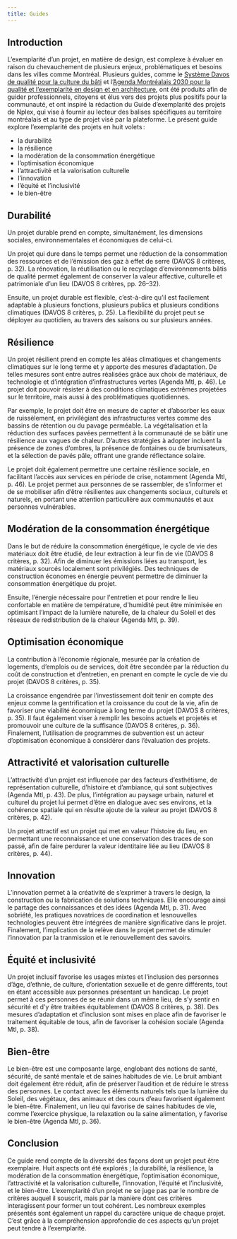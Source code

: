```yaml
---
title: Guides
---
```


## Introduction

L’exemplarité d’un projet, en matière de design, est complexe à évaluer en raison du chevauchement
de plusieurs enjeux, problématiques et besoins dans les villes comme Montréal. Plusieurs guides,
comme le
[Système Davos de qualité pour la culture du bâti](https://www.bak.admin.ch/bak/fr/home/baukultur/qualitaet/davos-qualitaetssystem-baukultur.html)
et
l’[Agenda Montréalais 2030 pour la qualité et l’exemplarité en design et en architecture](https://designmontreal.com/sites/designmontreal.com/files/publications/agenda_mtl_2030_v1.12-19_fr_lr.pdf),
ont été produits afin de guider professionnels, citoyens et élus vers des projets plus positifs pour
la communauté, et ont inspiré la rédaction du Guide d’exemplarité des projets de Nplex, qui vise à
fournir au lecteur des balises spécifiques au territoire montréalais et au type de projet visé par
la plateforme. Le présent guide explore l’exemplarité des projets en huit volets :

- la durabilité
- la résilience
- la modération de la consommation énergétique
- l’optimisation économique
- l’attractivité et la valorisation culturelle
- l’innovation
- l’équité et l’inclusivité
- le bien-être

## Durabilité

Un projet durable prend en compte, simultanément, les dimensions sociales, environnementales et
économiques de celui-ci.

Un projet qui dure dans le temps permet une réduction de la consommation des ressources et de
l’émission des gaz à effet de serre (DAVOS 8 critères, p. 32). La rénovation, la réutilisation ou le
recyclage d’environnements bâtis de qualité permet également de conserver la valeur affective,
culturelle et patrimoniale d’un lieu (DAVOS 8 critères, pp. 26–32).

Ensuite, un projet durable est flexible, c’est-à-dire qu’il est facilement adaptable à plusieurs
fonctions, plusieurs publics et plusieurs conditions climatiques (DAVOS 8 critères, p. 25). La
flexibilité du projet peut se déployer au quotidien, au travers des saisons ou sur plusieurs années.

## Résilience

Un projet résilient prend en compte les aléas climatiques et changements climatiques sur le long
terme et y apporte des mesures d’adaptation. De telles mesures sont entre autres réalisées grâce aux
choix de matériaux, de technologie et d’intégration d’infrastructures vertes (Agenda Mtl, p. 46). Le
projet doit pouvoir résister à des conditions climatiques extrêmes projetées sur le territoire, mais
aussi à des problématiques quotidiennes.

Par exemple, le projet doit être en mesure de capter et d’absorber les eaux de ruissèlement, en
privilégiant des infrastructures vertes comme des bassins de rétention ou du pavage perméable. La
végétalisation et la réduction des surfaces pavées permettent à la communauté de se bâtir une
résilience aux vagues de chaleur. D’autres stratégies à adopter incluent la présence de zones
d’ombres, la présence de fontaines ou de brumisateurs, et la sélection de pavés pâle, offrant une
grande réflectance solaire.

Le projet doit également permettre une certaine résilience sociale, en facilitant l’accès aux
services en période de crise, notamment (Agenda Mtl, p. 46). Le projet permet aux personnes de se
rassembler, de s’informer et de se mobiliser afin d’être résilientes aux changements sociaux,
culturels et naturels, en portant une attention particulière aux communautés et aux personnes
vulnérables.

## Modération de la consommation énergétique

Dans le but de réduire la consommation énergétique, le cycle de vie des matériaux doit être étudié,
de leur extraction à leur fin de vie (DAVOS 8 critères, p. 32). Afin de diminuer les émissions liées
au transport, les matériaux sourcés localement sont privilégiés. Des techniques de construction
économes en énergie peuvent permettre de diminuer la consommation énergétique du projet.

Ensuite, l’énergie nécessaire pour l'entretien et pour rendre le lieu confortable en matière de
température, d'humidité peut être minimisée en optimisant l’impact de la lumière naturelle, de la
chaleur du Soleil et des réseaux de redistribution de la chaleur (Agenda Mtl, p. 39).

## Optimisation économique

La contribution à l’économie régionale, mesurée par la création de logements, d’emplois ou de
services, doit être secondée par la réduction du coût de construction et d’entretien, en prenant en
compte le cycle de vie du projet (DAVOS 8 critères, p. 35).

La croissance engendrée par l’investissement doit tenir en compte des enjeux comme la gentrification
et la croissance du cout de la vie, afin de favoriser une viabilité économique à long terme du
projet (DAVOS 8 critères, p. 35). Il faut également viser à remplir les besoins actuels et projetés
et promouvoir une culture de la suffisance (DAVOS 8 critères, p. 36). Finalement, l’utilisation de
programmes de subvention est un acteur d’optimisation économique à considérer dans l’évaluation des
projets.

## Attractivité et valorisation culturelle

L’attractivité d’un projet est influencée par des facteurs d’esthétisme, de représentation
culturelle, d’histoire et d’ambiance, qui sont subjectives (Agenda Mtl, p. 43). De plus,
l’intégration au paysage urbain, naturel et culturel du projet lui permet d’être en dialogue avec
ses environs, et la cohérence spatiale qui en résulte ajoute de la valeur au projet (DAVOS 8
critères, p. 42).

Un projet attractif est un projet qui met en valeur l’histoire du lieu, en permettant une
reconnaissance et une conservation des traces de son passé, afin de faire perdurer la valeur
identitaire liée au lieu (DAVOS 8 critères, p. 44).

## Innovation

L’innovation permet à la créativité de s’exprimer à travers le design, la construction ou la
fabrication de solutions techniques. Elle encourage ainsi le partage des connaissances et des idées
(Agenda Mtl, p. 31). Avec sobriété, les pratiques novatrices de coordination et lesnouvelles
technologies peuvent être intégrées de manière significative dans le projet. Finalement,
l’implication de la relève dans le projet permet de stimuler l’innovation par la tranmission et le
renouvellement des savoirs.

## Équité et inclusivité

Un projet inclusif favorise les usages mixtes et l’inclusion des personnes d’âge, d’ethnie, de
culture, d’orientation sexuelle et de genre différents, tout en étant accessible aux personnes
présentant un handicap. Le projet permet à ces personnes de se réunir dans un même lieu, de s’y
sentir en sécurité et d’y être traitées équitablement (DAVOS 8 critères, p. 38). Des mesures
d’adaptation et d’inclusion sont mises en place afin de favoriser le traitement équitable de tous,
afin de favoriser la cohésion sociale (Agenda Mtl, p. 38).

## Bien-être

Le bien-être est une composante large, englobant des notions de santé, sécurité, de santé mentale et
de saines habitudes de vie. Le bruit ambiant doit également être réduit, afin de préserver
l’audition et de réduire le stress des personnes. Le contact avec les éléments naturels tels que la
lumière du Soleil, des végétaux, des animaux et des cours d’eau favorisent également le bien-être.
Finalement, un lieu qui favorise de saines habitudes de vie, comme l’exercice physique, la
relaxation ou la saine alimentation, y favorise le bien-être (Agenda Mtl, p. 36).

## Conclusion

Ce guide rend compte de la diversité des façons dont un projet peut être exemplaire. Huit aspects
ont été explorés ; la durabilité, la résilience, la modération de la consommation énergétique,
l’optimisation économique, l’attractivité et la valorisation culturelle, l’innovation, l’équité et
l’inclusivité, et le bien-être. L’exemplarité d’un projet ne se juge pas par le nombre de critères
auquel il souscrit, mais par la manière dont ces critères interagissent pour former un tout
cohérent. Les nombreux exemples présentés sont également un rappel du caractère unique de chaque
projet. C’est grâce à la compréhension approfondie de ces aspects qu’un projet peut tendre à
l’exemplarité.
